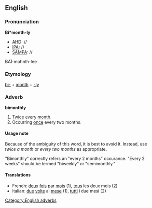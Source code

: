 ==English==
===Pronunciation===
'''Bi*month-ly'''
*[[AHD]]: //
*[[IPA]]: //
*[[SAMPA]]: //
BA&Iuml;-mohnth-lee

===Etymology===
[[bi-]] + [[month]] + [[-ly]]

===Adverb===
[[Category:English adverbs]]
'''bimonthly'''

#[[Twice]] every [[month]].
#Occurring [[once]] every two months.

====Usage note====
Because of the ambiguity of this word, it is best to avoid it.  Instead, use ''twice a month'' or ''every two months'' as appropriate.

"Bimonthly" correctly refers an "every 2 months" occurance. "Every 2 weeks" should be termed "biweekly" or "semimonthly."

====Translations====
*French: [[deux]] [[fois]] par [[mois]] (1), [[tous]] les deux mois (2)
*Italian: [[due]] [[volte]] al [[mese]] (1), [[tutti]] i due mesi (2)